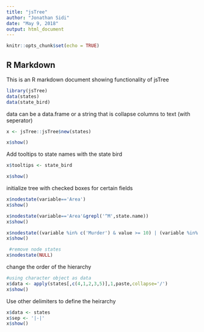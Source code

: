 ```yaml
---
title: "jsTree"
author: "Jonathan Sidi"
date: "May 9, 2018"
output: html_document
---
```


```r
knitr::opts_chunk$set(echo = TRUE)
```

## R Markdown

This is an R markdown document showing functionality of jsTree

```r
library(jsTree)
data(states)
data(state_bird)
```

data can be a data.frame or a string that is collapse columns to text (with seperator)

```r
x <- jsTree::jsTree$new(states)

x$show()
```

Add tooltips to state names with the state bird
```r

x$tooltips <- state_bird

x$show()
```

initialize tree with checked boxes for certain fields
```r
x$nodestate(variable=='Area')
x$show()
```

```r
x$nodestate(variable=='Area'&grepl('^M',state.name))
x$show()
```

```r

x$nodestate((variable %in% c('Murder') & value >= 10) | (variable %in% c('HS.Grad') & value <= 55) )
x$show()

 #remove node states
x$nodestate(NULL)

```

change the order of the hierarchy
```r
#using character object as data
x$data <- apply(states[,c(4,1,2,3,5)],1,paste,collapse='/')
x$show()
```

Use other delimiters to define the heirarchy
```r
x$data <- states
x$sep <- '|-|'
x$show()
```
